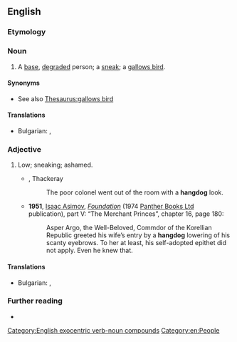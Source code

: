 {{also|hang-dog|hang dog}}
==English==

===Etymology===
{{compound|en|hang|dog}}

===Noun===
{{en-noun}}

# A [[base]], [[degrade]]d person; a [[sneak]]; a [[gallows bird]].

====Synonyms====
* See also [[Thesaurus:gallows bird]]

====Translations====
{{trans-top|A [[base]], [[degrade]]d person}}
* Bulgarian: {{t+|bg|подлец|m}}, {{t+|bg|обесник|m}}
{{trans-mid}}
{{trans-bottom}}

===Adjective===
{{en-adj|-}}

# Low; sneaking; ashamed.
#* {{rfdate|lang=en}}, Thackeray
#*: The poor colonel went out of the room with a '''hangdog''' look.
#* '''1951''', [[w:Isaac Asimov|Isaac Asimov]], ''[[w:Foundation (novel)|Foundation]]'' (1974 [[w:Panther Books|Panther Books Ltd]] publication), part V: “The Merchant Princes”, chapter 16, page 180:
#*: Asper Argo, the Well-Beloved, Commdor of the Korellian Republic greeted his wife’s entry by a '''hangdog''' lowering of his scanty eyebrows. To her at least, his self-adopted epithet did not apply. Even he knew that.

====Translations====
{{trans-top|sneaking; ashamed}}
* Bulgarian: {{t+|bg|гузен}}, {{t+|bg|виновен}}
{{trans-mid}}
{{trans-bottom}}

===Further reading===
* {{R:OneLook}}

[[Category:English exocentric verb-noun compounds]]
[[Category:en:People]]